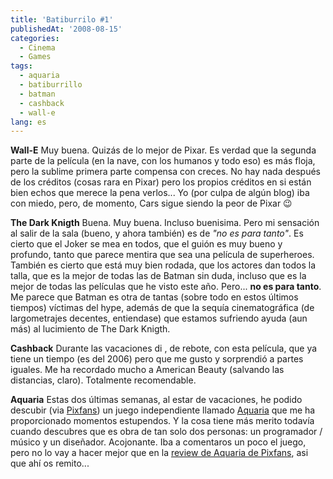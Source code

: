 ```yaml
---
title: 'Batiburrilo #1'
publishedAt: '2008-08-15'
categories:
  - Cinema
  - Games
tags:
  - aquaria
  - batiburrillo
  - batman
  - cashback
  - wall-e
lang: es
---
```


**Wall-E** Muy buena. Quizás de lo mejor de Pixar. Es verdad que la segunda parte de la película (en la nave, con los humanos y todo eso) es más floja, pero la sublime primera parte compensa con creces. No hay nada después de los créditos (cosas rara en Pixar) pero los propios créditos en si están bien echos que merece la pena verlos... Yo (por culpa de algún blog) iba con miedo, pero, de momento, Cars sigue siendo la peor de Pixar 😉

**The Dark Knigth** Buena. Muy buena. Incluso buenisima. Pero mi sensación al salir de la sala (bueno, y ahora también) es de _"no es para tanto"_. Es cierto que el Joker se mea en todos, que el guión es muy bueno y profundo, tanto que parece mentira que sea una película de superheroes. También es cierto que está muy bien rodada, que los actores dan todos la talla, que es la mejor de todas las de Batman sin duda, incluso que es la mejor de todas las películas que he visto este año. Pero... **no es para tanto**. Me parece que Batman es otra de tantas (sobre todo en estos últimos tiempos) víctimas del hype, además de que la sequía cinematográfica (de largometrajes decentes, entiendase) que estamos sufriendo ayuda (aun más) al lucimiento de The Dark Knigth.

**Cashback** Durante las vacaciones di , de rebote, con esta película, que ya tiene un tiempo (es del 2006) pero que me gusto y sorprendió a partes iguales. Me ha recordado mucho a American Beauty (salvando las distancias, claro). Totalmente recomendable.

**Aquaria** Estas dos últimas semanas, al estar de vacaciones, he podido descubir (via [Pixfans](http://www.pixfans.com/top-13-de-juegos-independientes/)) un juego independiente llamado [Aquaria](http://www.bit-blot.com/aquaria) que me ha proporcionado momentos estupendos. Y la cosa tiene más merito todavía cuando descubres que es obra de tan solo dos personas: un programador / músico y un diseñador. Acojonante. Iba a comentaros un poco el juego, pero no lo vay a hacer mejor que en la [review de Aquaria de Pixfans](http://www.pixfans.com/aquaria-un-largo-viaje-bajo-el-inmenso-mar/), asi que ahí os remito...
